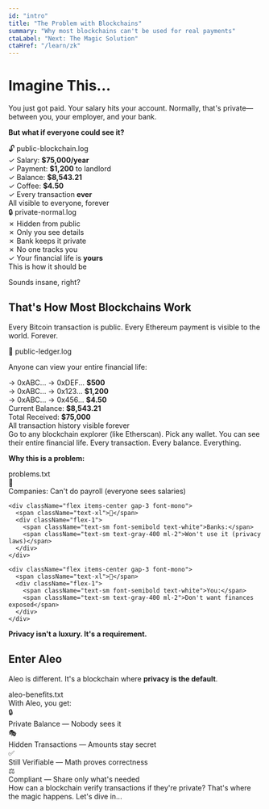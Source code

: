 ```yaml
---
id: "intro"
title: "The Problem with Blockchains"
summary: "Why most blockchains can't be used for real payments"
ctaLabel: "Next: The Magic Solution"
ctaHref: "/learn/zk"
---
```


# Imagine This...

You just got paid. Your salary hits your account. Normally, that's private—between you, your employer, and your bank.

**But what if everyone could see it?**

<div className="my-8 grid gap-6 sm:grid-cols-2">
  <div className="overflow-hidden rounded-xl border border-red-500/30 bg-gray-900/80 backdrop-blur-sm shadow-lg shadow-red-500/5">
    <div className="border-b border-red-500/20 bg-red-500/10 px-5 py-3">
      <div className="font-mono text-xs text-red-400">🔓 public-blockchain.log</div>
    </div>
    <div className="p-6">
      <div className="space-y-2.5 font-mono text-sm">
        <div className="flex items-center gap-2 text-red-300">
          <span className="text-red-500">✓</span>
          <span>Salary: <strong className="text-red-200">$75,000/year</strong></span>
        </div>
        <div className="flex items-center gap-2 text-red-300">
          <span className="text-red-500">✓</span>
          <span>Payment: <strong className="text-red-200">$1,200</strong> to landlord</span>
        </div>
        <div className="flex items-center gap-2 text-red-300">
          <span className="text-red-500">✓</span>
          <span>Balance: <strong className="text-red-200">$8,543.21</strong></span>
        </div>
        <div className="flex items-center gap-2 text-red-300">
          <span className="text-red-500">✓</span>
          <span>Coffee: <strong className="text-red-200">$4.50</strong></span>
        </div>
        <div className="flex items-center gap-2 text-red-300">
          <span className="text-red-500">✓</span>
          <span>Every transaction <strong className="text-red-200">ever</strong></span>
        </div>
      </div>
      <div className="mt-4 pt-4 border-t border-red-500/20 font-mono text-xs text-red-400">
        All visible to everyone, forever
      </div>
    </div>
  </div>
  
  <div className="overflow-hidden rounded-xl border border-green-500/30 bg-gray-900/80 backdrop-blur-sm shadow-lg shadow-green-500/5">
    <div className="border-b border-green-500/20 bg-green-500/10 px-5 py-3">
      <div className="font-mono text-xs text-green-400">🔒 private-normal.log</div>
    </div>
    <div className="p-6">
      <div className="space-y-2.5 font-mono text-sm">
        <div className="flex items-center gap-2 text-gray-400">
          <span className="text-gray-600">✗</span>
          <span>Hidden from public</span>
        </div>
        <div className="flex items-center gap-2 text-gray-400">
          <span className="text-gray-600">✗</span>
          <span>Only you see details</span>
        </div>
        <div className="flex items-center gap-2 text-gray-400">
          <span className="text-gray-600">✗</span>
          <span>Bank keeps it private</span>
        </div>
        <div className="flex items-center gap-2 text-gray-400">
          <span className="text-gray-600">✗</span>
          <span>No one tracks you</span>
        </div>
        <div className="flex items-center gap-2 text-green-300 font-semibold">
          <span className="text-green-500">✓</span>
          <span>Your financial life is <strong className="text-green-200">yours</strong></span>
        </div>
      </div>
      <div className="mt-4 pt-4 border-t border-green-500/20 font-mono text-xs text-green-400">
        This is how it should be
      </div>
    </div>
  </div>
</div>

Sounds insane, right?

## That's How Most Blockchains Work

Every Bitcoin transaction is public. Every Ethereum payment is visible to the world. Forever.

<div className="my-6 overflow-hidden rounded-xl border border-red-500/30 bg-gray-900/80 backdrop-blur-sm shadow-lg shadow-red-500/5">
  <div className="border-b border-red-500/20 bg-red-500/10 px-5 py-3">
    <div className="font-mono text-xs text-red-400">📢 public-ledger.log</div>
  </div>
  <div className="p-5">
    <p className="font-mono text-sm font-semibold text-red-300 mb-4">Anyone can view your entire financial life:</p>
    <div className="space-y-2.5 font-mono text-sm text-red-300 mb-4">
      <div className="flex items-center gap-2">
        <span className="text-red-500">→</span>
        <span>0xABC... → 0xDEF... <strong className="text-red-200">$500</strong></span>
      </div>
      <div className="flex items-center gap-2">
        <span className="text-red-500">→</span>
        <span>0xABC... → 0x123... <strong className="text-red-200">$1,200</strong></span>
      </div>
      <div className="flex items-center gap-2">
        <span className="text-red-500">→</span>
        <span>0xABC... → 0x456... <strong className="text-red-200">$4.50</strong></span>
      </div>
    </div>
    <div className="space-y-1.5 font-mono text-xs text-gray-400 pt-3 border-t border-red-500/20">
      <div>Current Balance: <strong className="text-red-300">$8,543.21</strong></div>
      <div>Total Received: <strong className="text-red-300">$75,000</strong></div>
      <div className="text-red-400 mt-2">All transaction history visible forever</div>
    </div>
  </div>
</div>

<Callout type="warning" title="Try It Yourself">
  Go to any blockchain explorer (like Etherscan). Pick any wallet. You can see their entire financial life. Every transaction. Every balance. Everything.
</Callout>

**Why this is a problem:**

<div className="my-6 overflow-hidden rounded-xl border border-red-500/30 bg-gray-900/80 backdrop-blur-sm shadow-lg shadow-red-500/5">
  <div className="border-b border-red-500/20 bg-red-500/10 px-5 py-3">
    <div className="font-mono text-xs text-red-400">problems.txt</div>
  </div>
  <div className="p-5 space-y-3">
    <div className="flex items-center gap-3 font-mono">
      <span className="text-xl">🏢</span>
      <div className="flex-1">
        <span className="text-sm font-semibold text-white">Companies:</span>
        <span className="text-sm text-gray-400 ml-2">Can't do payroll (everyone sees salaries)</span>
      </div>
    </div>
    
    <div className="flex items-center gap-3 font-mono">
      <span className="text-xl">🏦</span>
      <div className="flex-1">
        <span className="text-sm font-semibold text-white">Banks:</span>
        <span className="text-sm text-gray-400 ml-2">Won't use it (privacy laws)</span>
      </div>
    </div>
    
    <div className="flex items-center gap-3 font-mono">
      <span className="text-xl">👤</span>
      <div className="flex-1">
        <span className="text-sm font-semibold text-white">You:</span>
        <span className="text-sm text-gray-400 ml-2">Don't want finances exposed</span>
      </div>
    </div>
  </div>
</div>

**Privacy isn't a luxury. It's a requirement.**

## Enter Aleo

Aleo is different. It's a blockchain where **privacy is the default**.

<div className="my-8 overflow-hidden rounded-xl border border-cyan-500/30 bg-gray-900/80 backdrop-blur-sm shadow-lg shadow-cyan-500/5">
  <div className="border-b border-cyan-500/20 bg-cyan-500/10 px-5 py-3">
    <div className="font-mono text-xs text-cyan-400">aleo-benefits.txt</div>
  </div>
  <div className="p-5">
    <div className="mb-4 font-mono text-sm text-cyan-300">With Aleo, you get:</div>
    <div className="space-y-2.5 font-mono text-sm">
      <div className="flex items-center gap-3">
        <span className="text-xl">🔒</span>
        <div>
          <span className="font-semibold text-white">Private Balance</span>
          <span className="text-gray-400 ml-2">— Nobody sees it</span>
        </div>
      </div>
      <div className="flex items-center gap-3">
        <span className="text-xl">🎭</span>
        <div>
          <span className="font-semibold text-white">Hidden Transactions</span>
          <span className="text-gray-400 ml-2">— Amounts stay secret</span>
        </div>
      </div>
      <div className="flex items-center gap-3">
        <span className="text-xl">✅</span>
        <div>
          <span className="font-semibold text-white">Still Verifiable</span>
          <span className="text-gray-400 ml-2">— Math proves correctness</span>
        </div>
      </div>
      <div className="flex items-center gap-3">
        <span className="text-xl">⚖️</span>
        <div>
          <span className="font-semibold text-white">Compliant</span>
          <span className="text-gray-400 ml-2">— Share only what's needed</span>
        </div>
      </div>
    </div>
  </div>
</div>

<div data-quiz>
<Quiz
  stepId="intro"
  question="Why don't companies use traditional blockchains for payroll?"
  options={[
    {
      id: "a",
      text: "Too slow",
      isCorrect: false,
      explanation: "Speed is a factor, but not the main blocker."
    },
    {
      id: "b",
      text: "Everyone can see employee salaries",
      isCorrect: true,
      explanation: "Exactly! Public blockchains expose all transaction amounts, making them unsuitable for private business operations like payroll."
    },
    {
      id: "c",
      text: "Too expensive",
      isCorrect: false,
      explanation: "Cost matters, but the privacy issue is the deal-breaker."
    }
  ]}
/>
</div>

<Callout type="tip" title="But wait...">
  How can a blockchain verify transactions if they're private? That's where the magic happens. Let's dive in...
</Callout>

